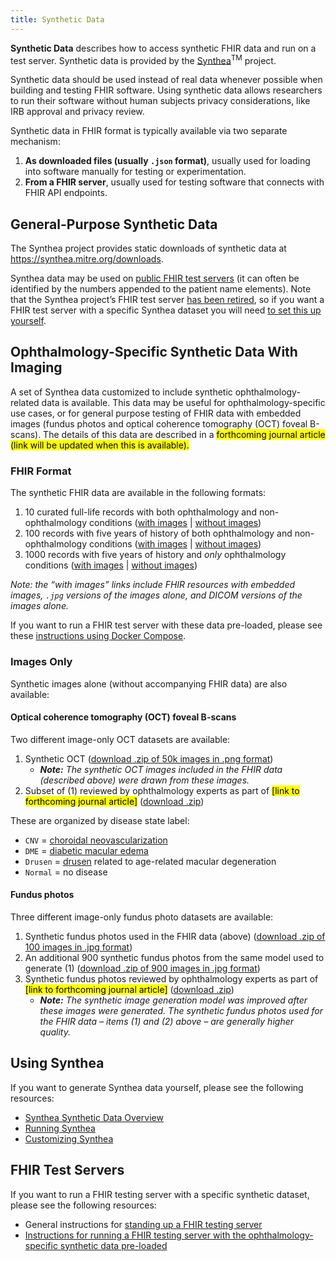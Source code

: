 ```yaml
---
title: Synthetic Data
---
```


**Synthetic Data** describes how to access synthetic FHIR data and run on a test server. Synthetic data is provided by the [Synthea](https://github.com/synthetichealth/synthea)<sup>TM</sup> project.

Synthetic data should be used instead of real data whenever possible when building and testing FHIR software. Using synthetic data allows researchers to run their software without human subjects privacy considerations, like IRB approval and privacy review.

Synthetic data in FHIR format is typically available via two separate mechanism:

1.  **As downloaded files (usually `.json` format)**, usually used for loading into software manually for testing or experimentation.
2.  **From a FHIR server**, usually used for testing software that connects with FHIR API endpoints.

## General-Purpose Synthetic Data

The Synthea project provides static downloads of synthetic data at <https://synthea.mitre.org/downloads>.

Synthea data may be used on [public FHIR test servers](https://confluence.hl7.org/display/FHIR/Public+Test+Servers) (it can often be identified by the numbers appended to the patient name elements). Note that the Synthea project's FHIR test server [has been retired](https://synthea.mitre.org/fhir-api), so if you want a FHIR test server with a specific Synthea dataset you will need [to set this up yourself](/modules/synthea-test-server.qmd).

## Ophthalmology-Specific Synthetic Data With Imaging

A set of Synthea data customized to include synthetic ophthalmology-related data is available. This data may be useful for ophthalmology-specific use cases, or for general purpose testing of FHIR data with embedded images (fundus photos and optical coherence tomography (OCT) foveal B-scans). The details of this data are described in a <mark>forthcoming journal article (link will be updated when this is available)<mark>.

### FHIR Format

The synthetic FHIR data are available in the following formats:

1.  10 curated full-life records with both ophthalmology and non-ophthalmology conditions ([with images](https://app.box.com/file/1655184613208) \| [without images](https://app.box.com/file/1655184198662))
2.  100 records with five years of history of both ophthalmology and non-ophthalmology conditions ([with images](https://app.box.com/file/1655184598808) \| [without images](https://app.box.com/file/1655184210662))
3.  1000 records with five years of history and *only* ophthalmology conditions ([with images](https://app.box.com/file/1655184589208) \| [without images](https://app.box.com/file/1655184222662))

*Note: the "with images" links include FHIR resources with embedded images, `.jpg` versions of the images alone, and DICOM versions of the images alone.*

If you want to run a FHIR test server with these data pre-loaded, please see these [instructions using Docker Compose](https://github.com/NIH-NEI/fhir-for-research-smart-example).

### Images Only

Synthetic images alone (without accompanying FHIR data) are also available:

#### Optical coherence tomography (OCT) foveal B-scans

Two different image-only OCT datasets are available:

1.  Synthetic OCT ([download .zip of 50k images in .png format](https://app.box.com/file/1658170581253))
    -  ***Note:** The synthetic OCT images included in the FHIR data (described above) were drawn from these images.*
2.  Subset of (1) reviewed by ophthalmology experts as part of <mark>\[link to forthcoming journal article\]</mark> ([download .zip](https://app.box.com/file/1655318954176))

These are organized by disease state label:

-   `CNV` = [choroidal neovascularization](https://en.wikipedia.org/wiki/Choroidal_neovascularization)
-   `DME` = [diabetic macular edema](https://eyewiki.org/Diabetic_Macular_Edema)
-   `Drusen` = [drusen](https://eyewiki.org/Age-Related_Macular_Degeneration#Drusen) related to age-related macular degeneration
-   `Normal` = no disease

#### Fundus photos

Three different image-only fundus photo datasets are available:

1.  Synthetic fundus photos used in the FHIR data (above) ([download .zip of 100 images in .jpg format](https://app.box.com/file/1655322016179))
2.  An additional 900 synthetic fundus photos from the same model used to generate (1) ([download .zip of 900 images in .jpg format](https://app.box.com/file/1658153848131))
3.  Synthetic fundus photos reviewed by ophthalmology experts as part of <mark>\[link to forthcoming journal article\]</mark> ([download .zip](https://app.box.com/file/1655316999841))
    -   ***Note:** The synthetic image generation model was improved after these images were generated. The synthetic fundus photos used for the FHIR data -- items (1) and (2) above -- are generally higher quality.*

## Using Synthea

If you want to generate Synthea data yourself, please see the following resources:

-   [Synthea Synthetic Data Overview](/modules/synthea-overview.qmd)
-   [Running Synthea](/modules/synthea-running.qmd)
-   [Customizing Synthea](/modules/synthea-customizing.qmd)

## FHIR Test Servers

If you want to run a FHIR testing server with a specific synthetic dataset, please see the following resources:

-   General instructions for [standing up a FHIR testing server](/modules/synthea-test-server.qmd)
-   [Instructions for running a FHIR testing server with the ophthalmology-specific synthetic data pre-loaded](https://github.com/NIH-NEI/fhir-for-research-smart-example)
